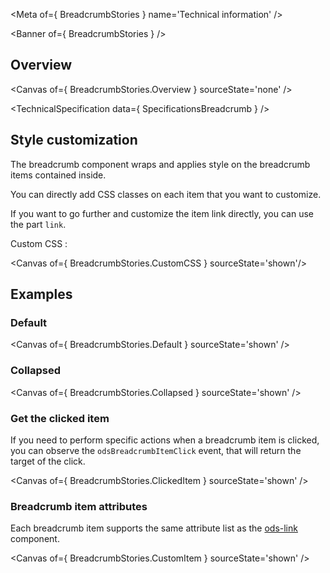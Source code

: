 
<Meta of={ BreadcrumbStories } name='Technical information' />

<Banner of={ BreadcrumbStories } />

## Overview

<Canvas of={ BreadcrumbStories.Overview } sourceState='none' />

<TechnicalSpecification data={ SpecificationsBreadcrumb } />

## Style customization

The breadcrumb component wraps and applies style on the breadcrumb items contained inside.

You can directly add CSS classes on each item that you want to customize.

If you want to go further and customize the item link directly, you can use the part `link`.

Custom CSS :

<Canvas of={ BreadcrumbStories.CustomCSS } sourceState='shown'/>

## Examples

### Default

<Canvas of={ BreadcrumbStories.Default } sourceState='shown' />

### Collapsed

<Canvas of={ BreadcrumbStories.Collapsed } sourceState='shown' />

### Get the clicked item

If you need to perform specific actions when a breadcrumb item is clicked,
you can observe the `odsBreadcrumbItemClick` event, that will return the target of the click.

<Canvas of={ BreadcrumbStories.ClickedItem } sourceState='shown' />

### Breadcrumb item attributes

Each breadcrumb item supports the same attribute list as the [ods-link](?path=/docs/ods-components-link--documentation#properties) component.

<Canvas of={ BreadcrumbStories.CustomItem } sourceState='shown' />
